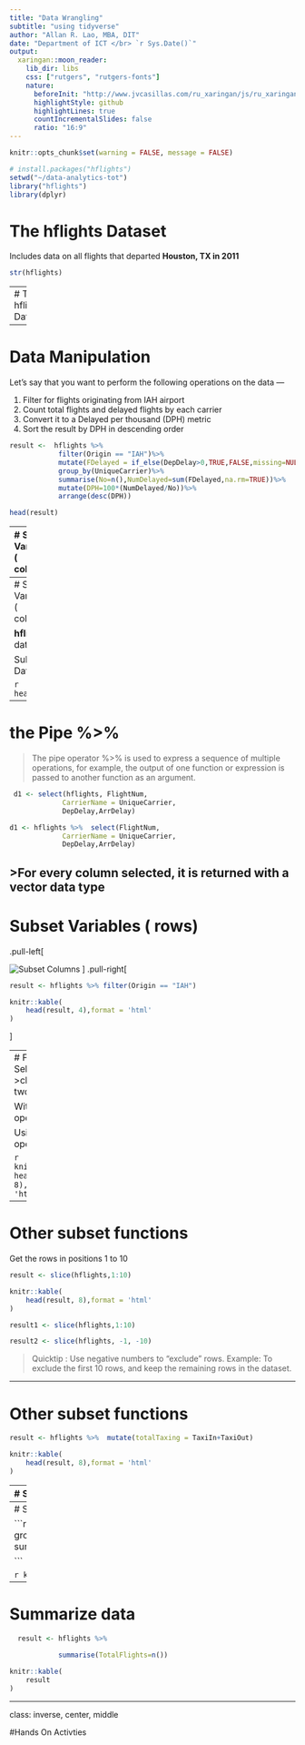 ```yaml
---
title: "Data Wrangling"
subtitle: "using tidyverse"
author: "Allan R. Lao, MBA, DIT"
date: "Department of ICT </br> `r Sys.Date()`"
output:
  xaringan::moon_reader:
    lib_dir: libs
    css: ["rutgers", "rutgers-fonts"]
    nature:
      beforeInit: "http://www.jvcasillas.com/ru_xaringan/js/ru_xaringan.js"
      highlightStyle: github
      highlightLines: true
      countIncrementalSlides: false
      ratio: "16:9"
---
```

```r
knitr::opts_chunk$set(warning = FALSE, message = FALSE) 
```


```r
# install.packages("hflights")
setwd("~/data-analytics-tot")
library("hflights")
library(dplyr)
```


# The hflights Dataset
Includes data on all flights that departed **Houston, TX in 2011**

```r
str(hflights)
```
---
# The hflights Dataset
```r
knitr::kable(
    head(hflights, 10),format = 'html'
)
```

---

# Data Manipulation
Let’s say that you want to perform the following operations on the data —

1. Filter for flights originating from IAH airport
2. Count total flights and delayed flights by each carrier
3. Convert it to a Delayed per thousand (DPH) metric
4. Sort the result by DPH in descending order

```r

result <-  hflights %>%
            filter(Origin == "IAH")%>%
            mutate(FDelayed = if_else(DepDelay>0,TRUE,FALSE,missing=NULL))%>%
            group_by(UniqueCarrier)%>%
            summarise(No=n(),NumDelayed=sum(FDelayed,na.rm=TRUE))%>%
            mutate(DPH=100*(NumDelayed/No))%>%
            arrange(desc(DPH))

```




```r
head(result)
```

---
# Subset Variables ( columns) 

.pull-left[

![Subset Columns](subset-columns.png)
]
.pull-right[
```r
  d1 <- select(hflights, FlightNum,
             CarrierName = UniqueCarrier, 
             DepDelay,ArrDelay)

  d2 <-select(hflights, FlightNum,
            CarrierName = UniqueCarrier, 
            contains("Delay"))
```


```r
 head(d1)
```


]

---
# Subset Variables ( columns) 

**hflights** data
```r
knitr::kable(
    head(hflights, 5),format = 'html'
)
```


Subset Data
```r
 d3 <- select(hflights,1:5)
```

```r
 head(d3)
```

---

# the Pipe %>% 

> The pipe operator %>% is used to express a sequence of multiple operations, for example, the output of one function or expression is passed to another function as an argument.


```r
 d1 <- select(hflights, FlightNum,
             CarrierName = UniqueCarrier, 
             DepDelay,ArrDelay)

```

```r
d1 <- hflights %>%  select(FlightNum,
             CarrierName = UniqueCarrier, 
             DepDelay,ArrDelay)

```

>For every column selected, it is returned with a **vector** data type
---
# Subset Variables ( rows) 

.pull-left[

![Subset Columns](subset-rows.png)
]
.pull-right[
```r
result <- hflights %>% filter(Origin == "IAH")

```

```r
knitr::kable(
    head(result, 4),format = 'html'
)
```



]

---
# Filter and Select
>chaining two functions


Without pipe operator
```r
r1 <-  filter(hflights,Origin == "IAH")
result <-   select(r1, FlightNum, CarrierName = UniqueCarrier, Origin)
```

Using pipe operator
```r
result <- hflights %>% filter(Origin == "IAH") %>%  select( FlightNum, CarrierName = UniqueCarrier, Origin)
```

```r
knitr::kable(
    head(result, 8),format = 'html'
)
```

---

# Other subset functions

Get the rows in positions 1 to 10

```r

result <- slice(hflights,1:10)

```

```r
knitr::kable(
    head(result, 8),format = 'html'
)
```

```r
result1 <- slice(hflights,1:10)

result2 <- slice(hflights, -1, -10)
```

>Quicktip : Use negative numbers to “exclude” rows. Example: To exclude the first 10 rows, and keep the remaining rows in the dataset.

---

# Other subset functions

```r
result <- hflights %>%  mutate(totalTaxing = TaxiIn+TaxiOut)
```


```r
knitr::kable(
    head(result, 8),format = 'html'
)
```

---
# Simple aggregation

.pull-left[
![](summarize.png)


]

.pull-right[
![](group.png)

```r
  result <- hflights %>%
            group_by(UniqueCarrier)%>%
            summarise(TotalFlights=n())

```


```r
knitr::kable(
    head(result, 8),format = 'html'
)
```
]
---
# Summarize  data

```r
  result <- hflights %>%
            group_by(UniqueCarrier)%>%
            summarise(TotalFlights=n())

```


```r
knitr::kable(
   result
)
```
---
# Summarize  data

```r
  result <- hflights %>%
        
            summarise(TotalFlights=n())

```


```r
knitr::kable(
    result
)
```

---
class: inverse, center, middle

#Hands On Activties